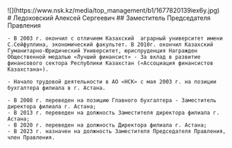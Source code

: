 <div class="mx-auto max-w-5xl py-10 grid grid-cols-12">
  <div class="col-span-4">
    ![](https://www.nsk.kz/media/top_management/b1/1677820139iex6y.jpg)

  </div>
  <div class="col-span-8">
    # Ледоховский Алексей Сергеевич
    ## Заместитель Председателя Правления

    - В 2003 г. окончил с отличием Казахский  аграрный университет имени С.Сейфуллина, экономический факультет. В 2010г. окончил Казахский Гуманитарно-Юридический Университет, юриспруденция Награжден Общественной медалью «Лучший финансист» - За вклад в развитие финансового сектора Республики Казахстан («Ассоциация финансистов Казахстана»).

    - Начало трудовой деятельности в АО «НСК» с мая 2003 г. на позиции бухгалтера филиала в г. Астана.

    - В 2008 г. переведен на позицию Главного бухгалтера - Заместитель директора филиала г. Астана;
    - В 2013 г. переведен на должность Заместителя директора филиала г. Астана;
    - В 2020 г. переведен на должность Директора филиала г. Астана;
    - В 2023 г. назначен на должность Заместителя Председателя Правления, член Правления.

  </div>
</div>
